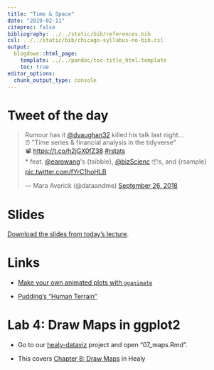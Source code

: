 ```yaml
---
title: "Time & Space"
date: "2019-02-11"
citeproc: false
bibliography: ../../static/bib/references.bib
csl: ../../static/bib/chicago-syllabus-no-bib.csl
output:
  blogdown::html_page:
    template: ../../pandoc/toc-title_html.template
    toc: true
editor_options: 
  chunk_output_type: console
---
```


# Tweet of the day

<blockquote class="twitter-tweet" data-lang="en"><p lang="en" dir="ltr">Rumour has it <a href="https://twitter.com/dvaughan32?ref_src=twsrc%5Etfw">@dvaughan32</a> killed his talk last night…<br>⏰ &quot;Time series &amp; financial analysis in the tidyverse&quot; <br>📽 <a href="https://t.co/h2jGX0fZ38">https://t.co/h2jGX0fZ38</a> <a href="https://twitter.com/hashtag/rstats?src=hash&amp;ref_src=twsrc%5Etfw">#rstats</a> <br>* feat. <a href="https://twitter.com/earowang?ref_src=twsrc%5Etfw">@earowang</a>&#39;s {tsibble}, <a href="https://twitter.com/bizScienc?ref_src=twsrc%5Etfw">@bizScienc</a> 📦s, and {rsample} <a href="https://t.co/fYrC1hoHLB">pic.twitter.com/fYrC1hoHLB</a></p>&mdash; Mara Averick (@dataandme) <a href="https://twitter.com/dataandme/status/1044935141725007877?ref_src=twsrc%5Etfw">September 26, 2018</a></blockquote>
<script async src="https://platform.twitter.com/widgets.js" charset="utf-8"></script>

<!-- http://openaccess.city.ac.uk/20334/1/analysis-flight-variability.pdf -->

# Slides

[Download the slides from today's lecture]().

# Links

- [Make your own animated plots with `gganimate`](https://gganimate.com/)

- [Pudding's "Human Terrain"](https://pudding.cool/2018/10/city_3d/)

# Lab 4: Draw Maps in ggplot2

- Go to our [healy-dataviz](https://rstudio.cloud/spaces/7976/project/160035) project and open "07_maps.Rmd".

- This covers [Chapter 8: Draw Maps](http://socviz.co/maps.html#maps) in Healy
